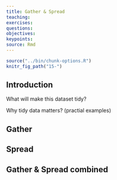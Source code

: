 ```yaml
---
title: Gather & Spread
teaching: 
exercises: 
questions:
objectives:
keypoints:
source: Rmd
---
```


```r
source("../bin/chunk-options.R")
knitr_fig_path("15-")
```

## Introduction
What will make this dataset tidy?

Why tidy data matters? (practial examples)

## Gather

## Spread

## Gather & Spread combined



